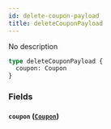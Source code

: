 ```yaml
---
id: delete-coupon-payload
title: deleteCouponPayload
---
```


No description

```graphql
type deleteCouponPayload {
  coupon: Coupon
}
```

### Fields

#### `coupon` ([`Coupon`](/v1/objects/coupon))
